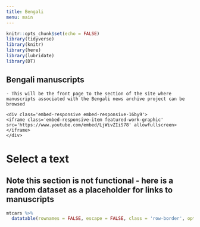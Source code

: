 ```yaml
---
title: Bengali
menu: main
---
```


```r
knitr::opts_chunk$set(echo = FALSE)
library(tidyverse)
library(knitr)
library(here)
library(lubridate)
library(DT)

```


<div class="row">
# Bengali manuscripts
```block
- This will be the front page to the section of the site where manuscripts associated with the Bengali news archive project can be browsed

```

```block
<div class='embed-responsive embed-responsive-16by9'>
<iframe class='embed-responsive-item featured-work-graphic' src='https://www.youtube.com/embed/LjWivZIiS78' allowfullscreen></iframe>
</div>
```

</div>

# Select a text
## Note this section is not functional - here is a random dataset as a placeholder for links to manuscripts
```r
mtcars %>% 
  datatable(rownames = FALSE, escape = FALSE, class = 'row-border', options = list(pageLength = 10))
```

